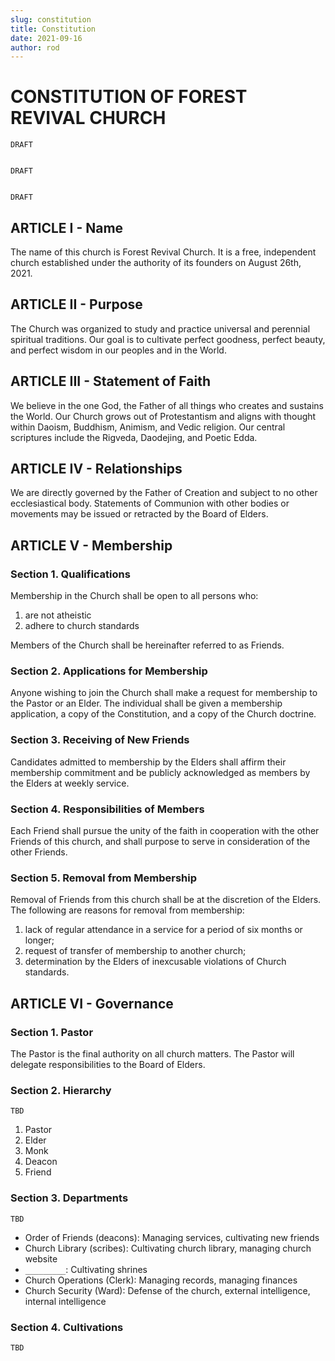 ```yaml
---
slug: constitution
title: Constitution
date: 2021-09-16
author: rod
---
```

# CONSTITUTION OF FOREST REVIVAL CHURCH

```
DRAFT


DRAFT


DRAFT
```

## ARTICLE I - Name

The name of this church is Forest Revival Church. It is a free, independent church established under the authority of its founders on August 26th, 2021.

## ARTICLE II - Purpose

The Church was organized to study and practice universal and perennial spiritual traditions. Our goal is to cultivate perfect goodness, perfect beauty, and perfect wisdom in our peoples and in the World.

## ARTICLE III - Statement of Faith

We believe in the one God, the Father of all things who creates and sustains the World. Our Church grows out of Protestantism and aligns with thought within Daoism, Buddhism, Animism, and Vedic religion. Our central scriptures include the Rigveda, Daodejing, and Poetic Edda.

## ARTICLE IV - Relationships

We are directly governed by the Father of Creation and subject to no other ecclesiastical body. Statements of Communion with other bodies or movements may be issued or retracted by the Board of Elders.

## ARTICLE V - Membership

### Section 1. Qualifications

Membership in the Church shall be open to all persons who:

1. are not atheistic
2. adhere to church standards

Members of the Church shall be hereinafter referred to as Friends.

### Section 2. Applications for Membership

Anyone wishing to join the Church shall make a request for membership to the Pastor or an Elder. The individual shall be given a membership application, a copy of the Constitution, and a copy of the Church doctrine.

### Section 3. Receiving of New Friends

Candidates admitted to membership by the Elders shall affirm their membership commitment and be publicly acknowledged as members by the Elders at weekly service.

### Section 4. Responsibilities of Members

Each Friend shall pursue the unity of the faith in cooperation with the other Friends of this church, and shall purpose to serve in consideration of the other Friends.

### Section 5. Removal from Membership

Removal of Friends from this church shall be at the discretion of the Elders. The following are reasons for removal from membership:

1. lack of regular attendance in a service for a period of six months or longer;
2. request of transfer of membership to another church;
3. determination by the Elders of inexcusable violations of Church standards.

## ARTICLE VI - Governance

### Section 1. Pastor

The Pastor is the final authority on all church matters. The Pastor will delegate responsibilities to the Board of Elders.

### Section 2. Hierarchy

```TBD```

1. Pastor
2. Elder
3. Monk
4. Deacon
5. Friend

### Section 3. Departments

```TBD```

- Order of Friends (deacons): Managing services, cultivating new friends
- Church Library (scribes): Cultivating church library, managing church website
- `_________`: Cultivating shrines
- Church Operations (Clerk): Managing records, managing finances
- Church Security (Ward): Defense of the church, external intelligence, internal intelligence

### Section 4. Cultivations

```TBD```
